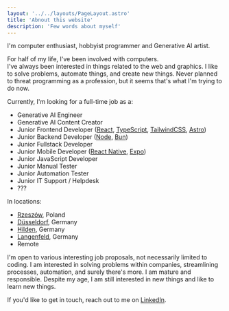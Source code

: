 ```yaml
---
layout: '../../layouts/PageLayout.astro'
title: 'Abnout this website'
description: 'Few words about myself'
---
```


<span className='text-2xl'>I'm computer enthusiast, hobbyist programmer and Generative AI artist.</span>

For half of my life, I've been involved with computers.  
I've always been interested in things related to the web and graphics.
I like to solve problems, automate things, and create new things.
Never planned to threat programming as a profession, but it seems that's what I'm trying to do now. 

Currently, I'm looking for a full-time job as a:
- Generative AI Engineer
- Generative AI Content Creator
- <span className='op-50'>Junior</span> Frontend Developer ([React](https://react.dev/), [TypeScript](https://www.typescriptlang.org/), [TailwindCSS](https://tailwindcss.com/), [Astro](https://astro.build/))
- <span className='op-50'>Junior</span> Backend Developer ([Node](https://nodejs.org/en), [Bun](https://bun.sh/))
- <span className='op-50'>Junior</span> Fullstack Developer
- <span className='op-50'>Junior</span> Mobile Developer ([React Native](https://reactnative.dev/), [Expo](https://docs.expo.dev/))
- <span className='op-50'>Junior</span> JavaScript Developer
- <span className='op-50'>Junior</span> Manual Tester
- <span className='op-50'>Junior</span> Automation Tester
- <span className='op-50'>Junior</span> IT Support / Helpdesk
- ???

In locations:
- [Rzeszów](https://www.openstreetmap.org/#map=14/50.03719/22.00613), Poland
- [Düsseldorf](https://www.openstreetmap.org/#map=13/51.22334/6.78148), Germany
- [Hilden](https://www.openstreetmap.org/#map=14/51.16788/6.92800), Germany
- [Langenfeld](https://www.openstreetmap.org/#map=13/51.09846/6.93460), Germany
- Remote

I'm open to various interesting job proposals, not necessarily limited to coding. I am interested in solving problems within companies, streamlining processes, automation, and surely there's more. I am mature and responsible. Despite my age, I am still interested in new things and like to learn new things. 

If you'd like to get in touch, reach out to me on [LinkedIn](https://www.linkedin.com/in/wasowsky/).
